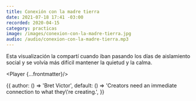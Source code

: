 ```yaml
---
title: Conexión con la madre tierra
date: 2021-07-18 17:41 -03:00
recorded: 2020-04-15
category: practicas
image: /images/conexion-con-la-madre-tierra.jpg
audio: /audio/conexion-con-la-madre-tierra.mp3
---
```


Esta visualización la compartí cuando iban pasando los días de aislamiento
social y se volvía más difícil mantener la quietud y la calma.

<Player {...frontmatter}/>

<Quote client:idle>
{{
  author: () => 'Bret Victor',
  default: () => 'Creators need an immediate connection to what they\'re creating.',
}}
</Quote>
